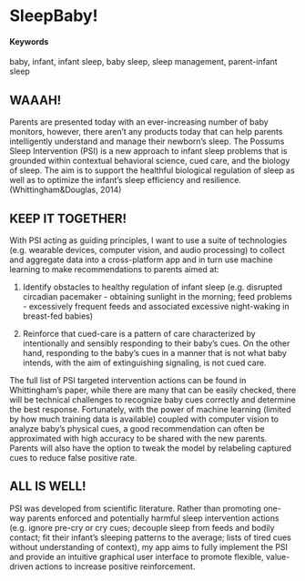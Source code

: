 # SleepBaby!

#### Keywords

baby, infant, infant sleep, baby sleep, sleep management, parent-infant sleep

## WAAAH!

Parents are presented today with an ever-increasing number of baby monitors, however, there aren’t any products today that can help parents intelligently understand and manage their newborn's sleep. The Possums Sleep Intervention (PSI) is a new approach to infant sleep problems that is grounded within contextual behavioral science, cued care, and the biology of sleep. The aim is to support the healthful biological regulation of sleep as well as to optimize the infant's sleep efficiency and resilience. (Whittingham&Douglas, 2014)

## KEEP IT TOGETHER! 

With PSI acting as guiding principles, I want to use a suite of technologies (e.g. wearable devices, computer vision, and audio processing) to collect and aggregate data into a cross-platform app and in turn use machine learning to make recommendations to parents aimed at:

1. Identify obstacles to healthy regulation of infant sleep (e.g. disrupted circadian pacemaker - obtaining sunlight in the morning; feed problems - excessively frequent feeds and associated excessive night-waking in breast-fed babies)

2. Reinforce that cued-care is a pattern of care characterized by intentionally and sensibly responding to their baby’s cues. On the other hand, responding to the baby’s cues in a manner that is not what baby intends, with the aim of extinguishing signaling, is not cued care. 

The full list of PSI targeted intervention actions can be found in Whittingham’s paper, while there are many that can be easily checked, there will be technical challenges to recognize baby cues correctly and determine the best response. Fortunately, with the power of machine learning (limited by how much training data is available) coupled with computer vision to analyze baby’s physical cues, a good recommendation can often be approximated with high accuracy to be shared with the new parents. Parents will also have the option to tweak the model by relabeling captured cues to reduce false positive rate.   

## ALL IS WELL!

PSI was developed from scientific literature. Rather than promoting one-way parents enforced and potentially harmful sleep intervention actions (e.g. ignore pre-cry or cry cues; decouple sleep from feeds and bodily contact; fit their infant’s sleeping patterns to the average; lists of tired cues without understanding of context), my app aims to fully implement the PSI and provide an intuitive graphical user interface to promote flexible, value-driven actions to increase positive reinforcement.
